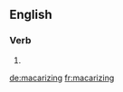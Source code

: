 ==English==

===Verb===
{{head|en}}

# {{present participle of|macarize}}

[[de:macarizing]]
[[fr:macarizing]]